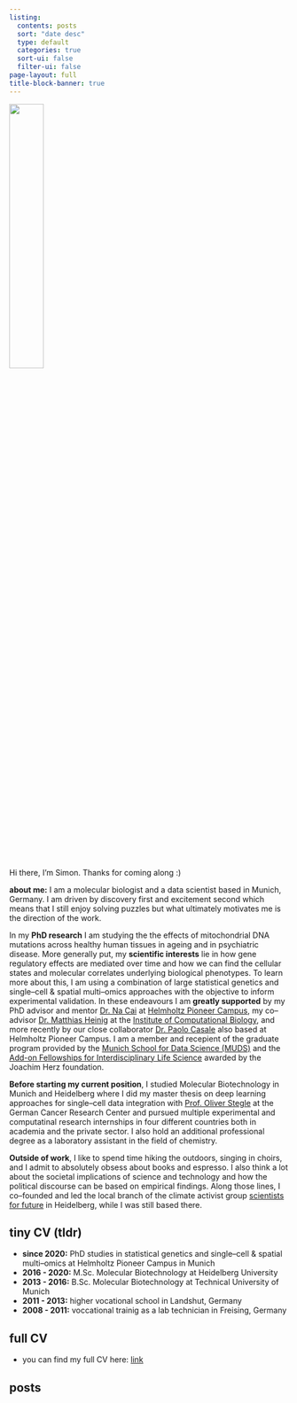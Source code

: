 ```yaml
---
listing:
  contents: posts
  sort: "date desc"
  type: default
  categories: true
  sort-ui: false
  filter-ui: false
page-layout: full
title-block-banner: true
---
```

![](images/profile.jpg){width=35% fig-align="center"}

Hi there, I'm Simon. Thanks for coming along :)

**about me:** I am a molecular biologist and a data scientist based in Munich, Germany. I am driven by discovery first and excitement second which means that I still enjoy solving puzzles but what ultimately motivates me is the direction of the work. 

In my **PhD research** I am studying the the effects of mitochondrial DNA mutations across healthy human tissues in ageing and in psychiatric disease. More generally put, my **scientific interests** lie in how gene regulatory effects are mediated over time and how we can find the cellular states and molecular correlates underlying biological phenotypes. To learn more about this, I am using a combination of large statistical genetics and single--cell & spatial multi--omics approaches with the objective to inform experimental validation. In these endeavours I am **greatly supported** by my PhD advisor and mentor [Dr. Na Cai](https://sites.google.com/view/nacailab) at [Helmholtz Pioneer Campus](https://www.pioneercampus.org/), my co--advisor [Dr. Matthias Heinig](https://www.helmholtz-munich.de/en/research-group-lab-40-2) at the [Institute of Computational Biology](https://www.helmholtz-munich.de/en/icb), and more recently by our close collaborator [Dr. Paolo Casale](https://www.pioneercampus.org/themenmenue-links/about-us0/principal-investigators/francesco-paolo-casale/index.html) also based at Helmholtz Pioneer Campus. I am a member and recepient of the graduate program provided by the [Munich School for Data Science (MUDS)](https://www.mu-ds.de/) and the [Add-on Fellowships for Interdisciplinary Life Science](https://www.joachim-herz-stiftung.de/forschen/nachwuchsfoerderung/add-on-fellowship-naturwissenschaften) awarded by the Joachim Herz foundation.

**Before starting my current position**, I studied Molecular Biotechnology in Munich and Heidelberg where I did my master thesis on deep learning approaches for single--cell data integration with [Prof. Oliver Stegle](https://www.dkfz.de/en/bioinformatik-genomik-systemgenetik/) at the German Cancer Research Center and pursued multiple experimental and computatinal research internships in four different countries both in academia and the private sector. I also hold an additional professional degree as a laboratory assistant in the field of chemistry.

**Outside of work**, I like to spend time hiking the outdoors, singing in choirs, and I admit to absolutely obsess about books and espresso. I also think a lot about the societal implications of science and technology and how the political discourse can be based on empirical findings. Along those lines, I co--founded and led the local branch of the climate activist group [scientists for future](https://heidelberg.scientists4future.org/) in Heidelberg, while I was still based there. 


## tiny CV (tldr)

- **since 2020:** PhD studies in statistical genetics and single--cell & spatial multi--omics at Helmholtz Pioneer Campus in Munich 
- **2016 - 2020:** M.Sc. Molecular Biotechnology at Heidelberg University
- **2013 - 2016:** B.Sc. Molecular Biotechnology at Technical University of Munich
- **2011 - 2013:** higher vocational school in Landshut, Germany
- **2008 - 2011:** voccational trainig as a lab technician in Freising, Germany

## full CV

- you can find my full CV here: [link](https://drive.google.com/file/d/1eItQjyv3cZVljFl4IWNbdcKZKhcIUUaS/view?usp=sharing)

## posts
